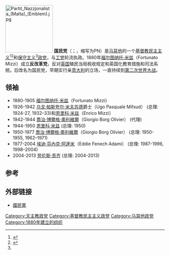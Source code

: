 {{Infobox political party
|country       = 马耳他
|name          = 国民党
|native_name   = Partit Nazzjonalista
|logo          = Partit Nazzjonalista logo.svg
|colorcode     = #6091BA
|leader        = 劳伦斯·贡齐<ref>{{cite web|url=http://www.maltatoday.com.mt/news/budget2013/25918/gonzi-offers-hand-of-friendship-in-fostering-of-economic-success-20130408|title=Gonzi offers hand of friendship in ‘fostering of economic success’|website=MaltaToday.com.mt|accessdate=2020-01-15|archive-date=2020-01-15|archive-url=https://web.archive.org/web/20200115095214/https://www.maltatoday.com.mt/news/budget2013/25918/gonzi-offers-hand-of-friendship-in-fostering-of-economic-success-20130408|dead-url=no}}</ref>
|leader1_title = 副領袖
|leader1_name = Simon Busuttil
|secretary_general = 
|foundation    = 1880年，1926年重组
|headquarters  = {{MLT}}[[佩塔|佩塔]]<br>Id-Dar Ċentrali<br>Triq Herbert Ganado
|youth_wing    = 国民党青年运动
|ideology      = [[基督教民主主义|基督教民主主义]]<br>[[自由保守主义|自由保守主义]]<br>[[保守主义|保守主义]]<br>[[亲欧洲主义|亲欧洲主义]]（曾亲意大利） 
|position      = [[中间偏右|中间偏右]]
|international = [[国际民主联盟|国际民主联盟]],<br>[[中間派民主國際|中間派民主國際]]
|european      = [[欧洲人民党|欧洲人民党]]
|europarl      = [[欧洲人民党党团|欧洲人民党党团]]
|seats1_title  = [[马耳他议会|议会]]
|seats1        = {{Infobox political party/seats|28|67|hex=#6091BA}}
|seats2_title  = [[欧洲议会|欧洲议会]]
|seats2        = {{Infobox political party/seats|2|6|hex=#6091BA}}
|colours       = [[蓝色|蓝色]]
|website       = [http://www.pn.org.mt/ www.pn.org.mt]
}}
[[Image:Partit_Nazzjonalista_(Malta)_(Emblem).jpg|150px]]
'''国民党'''（{{lang-en|Nationalist Party}}；{{lang-mt|Partit Nazzjonalista}}，缩写为PN）是[[马耳他|马耳他]]的一个[[基督教民主主义|基督教民主主义]]<ref name="Slomp2011">{{cite book|author=Hans Slomp|title=Europe, A Political Profile: An American Companion to European Politics: An American Companion to European Politics|url=http://books.google.com/books?id=LmfAPmwE6YYC&pg=PA683|accessdate=2012-08-22|date=2011-09-30|publisher=ABC-CLIO|isbn=978-0-313-39182-8|pages=683–|archive-date=2014-07-03|archive-url=https://web.archive.org/web/20140703120749/http://books.google.com/books?id=LmfAPmwE6YYC&pg=PA683|dead-url=no}}</ref><ref name="Nordsieck">{{cite web|url=http://www.parties-and-elections.eu/malta.html|title=Parties and Elections in Europe|website=www.parties-and-elections.eu|accessdate=2013-04-10|archive-date=2013-01-20|archive-url=https://web.archive.org/web/20130120072207/http://www.parties-and-elections.eu/malta.html|dead-url=yes}}</ref>和[[保守主义|保守主义]]<ref name="Nordsieck"/>[[政党|政党]]，与[[工党_(马耳他)|工党]]轮流执政。1880年[[福尔图纳托·米兹|福尔图纳托·米兹]]（Fortunato Mizzi）成立'''反改革党'''，反对[[英国|英国]]殖民当局税收规定和英国化教育措施和司法系统。后改名为国民党，早期实行亲[[意大利|意大利]]的立场，一直持续到[[第二次世界大战|第二次世界大战]]。

==领袖==
*1880-1905 [[福尔图纳托·米兹|福尔图纳托·米兹]]（Fortunato Mizzi）
*1926-1942 [[乌戈·帕斯夸尔·米夫苏德|乌戈·帕斯夸尔·米夫苏德]]爵士（Ugo Pasquale Mifsud） (总理: 1924-27, 1932–33)和[[恩里科·米兹|恩里科·米兹]]（Enrico Mizzi）
*1942-1944 [[喬治·博爾格·奧利維爾|喬治·博爾格·奧利維爾]]（Giorgio Borg Olivier） (代理)
*1944-1950 [[恩里科·米兹|恩里科·米兹]] (总理: 1950)
*1950-1977 [[喬治·博爾格·奧利維爾|喬治·博爾格·奧利維爾]]（Giorgio Borg Olivier） (总理: 1950-1955, 1962–1971)
*1977-2004 [[埃迪·芬內克·阿達米|埃迪·芬內克·阿達米]]（Eddie Fenech Adami） (总理: 1987-1996, 1998–2004)
*2004-2013 [[劳伦斯·贡齐|劳伦斯·贡齐]] (总理: 2004-2013) 

==参考==
{{Reflist}}

==外部链接==
* [http://www.pn.org.mt 國民黨]{{Wayback|url=http://www.pn.org.mt/ |date=19980113155128 }}

{{馬爾他政黨}}
[[Category:天主教政党|Category:天主教政党]]
[[Category:基督教民主主义政党|Category:基督教民主主义政党]]
[[Category:马耳他政党|Category:马耳他政党]]
[[Category:1880年建立的组织|Category:1880年建立的组织]]